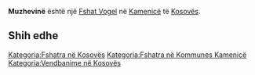{{Fshat në Kosovës
 | Emri                = Muzhevinë
| sqi_N_name = Muzhevinë
| sqi_N_FULL_NAME_RO = Muzhevinë
| sqi_N_FULL_NAME_ND_RO = Muzhevine
| sqi_N_SORT_NAME_RG = MUZHEVINE
| sqi_N_FULL_NAME_RG = Muzhevinë
| sqi_N_FULL_NAME_ND_RG = Muzhevine
| sqi_V_name = Muzhevina
| sqi_V_FULL_NAME_RO = Muzhevina
| sqi_V_FULL_NAME_ND_RO = Muzhevina
| sqi_V_SORT_NAME_RG = MUZHEVINA
| sqi_V_FULL_NAME_RG = Muzhevina
| sqi_V_FULL_NAME_ND_RG = Muzhevina
| srp_N_name = Muževine
| srp_N_FULL_NAME_RO = Muževine
| srp_N_FULL_NAME_ND_RO = Muzevine
| srp_N_SORT_NAME_RG = MUZEVINE
| srp_N_FULL_NAME_RG = Muževine
| srp_N_FULL_NAME_ND_RG = Muzevine
| srp_NS_name = Мужевине
| srp_NS_FULL_NAME_RO = Мужевине
| srp_NS_FULL_NAME_ND_RO = Мужевине
| srp_NS_SORT_NAME_RG = МУЖЕВИНЕ
| srp_NS_FULL_NAME_RG = Мужевине
| srp_NS_FULL_NAME_ND_RG = Мужевине
| srp_V_name = Muževina
| srp_V_FULL_NAME_RO = Muževina
| srp_V_FULL_NAME_ND_RO = Muzevina
| srp_V_SORT_NAME_RG = MUZEVINA
| srp_V_FULL_NAME_RG = Muževina
| srp_V_FULL_NAME_ND_RG = Muzevina
| std_V_name = Muzakaj
| std_V_FULL_NAME_RO = Muzakaj
| std_V_FULL_NAME_ND_RO = Muzakaj
| std_V_SORT_NAME_RG = MUZAKAJ
| std_V_FULL_NAME_RG = Muzakaj
| std_V_FULL_NAME_ND_RG = Muzakaj

 | Emri (Rasa dhanore) = 
 | Figura              = 
 | Shteti              = Kosovo
 | Komuna              = Kamenicë
 | Kodi postar         = 
 | Sipërfaqja          = 

 | Popullsia           = 

 | Regj. i popullsisë  = 
 | Dend. e popullsisë  = 
 | Faqja zyrtare       = 
 <!--- Koordinatat ----> 
 | Gjerësia            = 42.758889
 | Gjatësia            = 20.476389
 | Lartësia            = 
}}
'''Muzhevinë''' është një [[Fshat Vogel]] në [[Kamenicë]] të [[Kosovës]].

<!-- == Gjeografia == -->
<!-- == Historia == -->
<!-- == Demografia == -->
== Shih edhe ==
{{Komuna Kamenicë}}
{{Kosovo-Administrata-Cung}}

[[Kategoria:Fshatra në Kosovës]]
[[Kategoria:Fshatra në Kommunes Kamenicë]]
[[Kategoria:Vendbanime në Kosovës]]